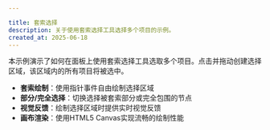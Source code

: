 ```yaml
---

title: 套索选择
description: 关于使用套索选择工具选择多个项目的示例。
created_at: 2025-06-18
---
```


本示例演示了如何在面板上使用套索选择工具选取多个项目。点击并拖动创建选择区域，该区域内的所有项目将被选中。

- **套索绘制**：使用指针事件自由绘制选择区域
- **部分/完全选择**：切换选择被套索部分或完全包围的节点
- **视觉反馈**：绘制选择区域时提供实时视觉反馈
- **画布渲染**：使用HTML5 Canvas实现流畅的绘制性能

<RemoteCodeViewer route="examples/whiteboard/lasso-selection" framework="react" />